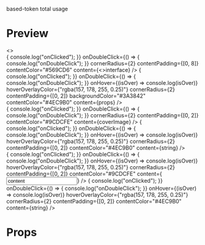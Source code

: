 
<Meta title="code-ui-token/based-token-mix-ex" />

based-token total usage

# Preview

<Preview>
  <Story name="interface example">
    <>
      <div style={{ backgroundColor: "#1E1E1E", padding: "20px" }}>
        <BasedToken
          onClick={() => {
            console.log("onClicked");
          }}
          onDoubleClick={() => {
            console.log("onDoubleClick");
          }}
          cornerRadius={2}
          contentPadding={[0, 8]}
          contentColor="#569CD6"
          content={<>interface</>}
        />
        <BasedToken
          onClick={() => {
            console.log("onClicked");
          }}
          onDoubleClick={() => {
            console.log("onDoubleClick");
          }}
          onHover={(isOver) => console.log(isOver)}
          hoverOverlayColor={"rgba(157, 178, 255, 0.25)"}
          cornerRadius={2}
          contentPadding={[0, 2]}
          backgroundColor="#3A3842"
          contentColor="#4EC9B0"
          content={<span style={{ fontSize: "14px" }}>props</span>}
        />
        <Bracket isOpen={true} />
        <br />
        <Tab />
        <BasedToken
          onClick={() => {
            console.log("onClicked");
          }}
          onDoubleClick={() => {
            console.log("onDoubleClick");
          }}
          cornerRadius={2}
          contentPadding={[0, 2]}
          contentColor="#9CDCFE"
          content={<span style={{ fontSize: "14px" }}>coverImage</span>}
        />
        <Colon />
        <BasedToken
          onClick={() => {
            console.log("onClicked");
          }}
          onDoubleClick={() => {
            console.log("onDoubleClick");
          }}
          onHover={(isOver) => console.log(isOver)}
          hoverOverlayColor={"rgba(157, 178, 255, 0.25)"}
          cornerRadius={2}
          contentPadding={[0, 2]}
          contentColor="#4EC9B0"
          content={<span style={{ fontSize: "14px" }}>string</span>}
        />
        <br />
        <Tab />
        <BasedToken
          onClick={() => {
            console.log("onClicked");
          }}
          onDoubleClick={() => {
            console.log("onDoubleClick");
          }}
          onHover={(isOver) => console.log(isOver)}
          hoverOverlayColor={"rgba(157, 178, 255, 0.25)"}
          cornerRadius={2}
          contentPadding={[0, 2]}
          contentColor="#9CDCFE"
          content={<Input value="content" color="#9CDCFE" />}
        />
        <Colon />
        <BasedToken
          onClick={() => {
            console.log("onClicked");
          }}
          onDoubleClick={() => {
            console.log("onDoubleClick");
          }}
          onHover={(isOver) => console.log(isOver)}
          hoverOverlayColor={"rgba(157, 178, 255, 0.25)"}
          cornerRadius={2}
          contentPadding={[0, 2]}
          contentColor="#4EC9B0"
          content={<span style={{ fontSize: "14px" }}>string</span>}
        />
      </div>
    </>
  </Story>
</Preview>

# Props

<Props of={BasedToken} />
